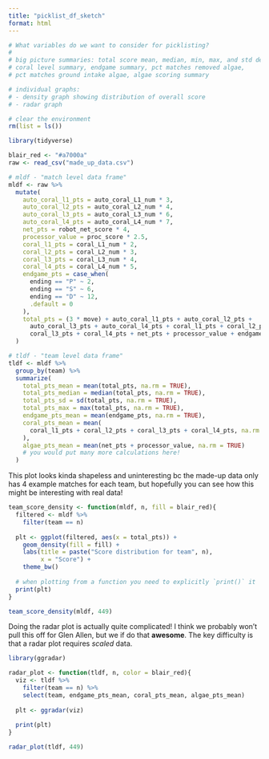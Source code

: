 ```yaml
---
title: "picklist_df_sketch"
format: html
---
```


```r
# What variables do we want to consider for picklisting? 
# 
# big picture summaries: total score mean, median, min, max, and std dev
# coral level summary, endgame summary, pct matches removed algae, 
# pct matches ground intake algae, algae scoring summary

# individual graphs: 
# - density graph showing distribution of overall score
# - radar graph
```

```r
# clear the environment
rm(list = ls())

library(tidyverse)

blair_red <- "#a7000a"
raw <- read_csv("made_up_data.csv")

# mldf - "match level data frame"
mldf <- raw %>%
  mutate(
    auto_coral_l1_pts = auto_coral_L1_num * 3, 
    auto_coral_l2_pts = auto_coral_L2_num * 4, 
    auto_coral_l3_pts = auto_coral_L3_num * 6, 
    auto_coral_l4_pts = auto_coral_L4_num * 7, 
    net_pts = robot_net_score * 4, 
    processor_value = proc_score * 2.5, 
    coral_l1_pts = coral_L1_num * 2, 
    coral_l2_pts = coral_L2_num * 3, 
    coral_l3_pts = coral_L3_num * 4, 
    coral_l4_pts = coral_L4_num * 5, 
    endgame_pts = case_when(
      ending == "P" ~ 2, 
      ending == "S" ~ 6, 
      ending == "D" ~ 12, 
      .default = 0
    ), 
    total_pts = (3 * move) + auto_coral_l1_pts + auto_coral_l2_pts + 
      auto_coral_l3_pts + auto_coral_l4_pts + coral_l1_pts + coral_l2_pts + 
      coral_l3_pts + coral_l4_pts + net_pts + processor_value + endgame_pts
  )

# tldf - "team level data frame"
tldf <- mldf %>%
  group_by(team) %>%
  summarize(
    total_pts_mean = mean(total_pts, na.rm = TRUE), 
    total_pts_median = median(total_pts, na.rm = TRUE), 
    total_pts_sd = sd(total_pts, na.rm = TRUE), 
    total_pts_max = max(total_pts, na.rm = TRUE), 
    endgame_pts_mean = mean(endgame_pts, na.rm = TRUE), 
    coral_pts_mean = mean(
      coral_l1_pts + coral_l2_pts + coral_l3_pts + coral_l4_pts, na.rm = TRUE
    ), 
    algae_pts_mean = mean(net_pts + processor_value, na.rm = TRUE)
    # you would put many more calculations here!
  )
```

This plot looks kinda shapeless and uninteresting bc the made-up data only has 4 example matches for each team, but hopefully you can see how this might be interesting with real data!

```r
team_score_density <- function(mldf, n, fill = blair_red){
  filtered <- mldf %>%
    filter(team == n)
  
  plt <- ggplot(filtered, aes(x = total_pts)) + 
    geom_density(fill = fill) + 
    labs(title = paste("Score distribution for team", n), 
         x = "Score") + 
    theme_bw()
  
  # when plotting from a function you need to explicitly `print()` it
  print(plt)
}

team_score_density(mldf, 449)
```

Doing the radar plot is actually quite complicated! I think we probably won't pull this off for Glen Allen, but we if do that **awesome**. The key difficulty is that a radar plot requires *scaled* data. 

```r
library(ggradar)

radar_plot <- function(tldf, n, color = blair_red){
  viz <- tldf %>%
    filter(team == n) %>%
    select(team, endgame_pts_mean, coral_pts_mean, algae_pts_mean)
  
  plt <- ggradar(viz)
  
  print(plt)
}

radar_plot(tldf, 449)
```

